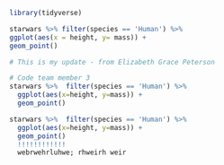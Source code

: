 ```r
library(tidyverse)
```

```r
starwars %>% filter(species == 'Human') %>%
ggplot(aes(x = height, y= mass)) +
geom_point()
```

```r
# This is my update - from Elizabeth Grace Peterson
```

```r
# Code team member 3
starwars %>%  filter(species == 'Human') %>% 
  ggplot(aes(x=height, y=mass)) +
  geom_point() 
```

```r
starwars %>%  filter(species == 'Human') %>% 
  ggplot(aes(x=height, y=mass)) +
  geom_point()
  !!!!!!!!!!!!
  webrwehrluhwe; rhweirh weir
```